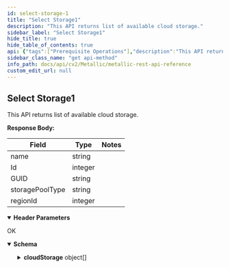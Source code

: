```yaml
---
id: select-storage-1
title: "Select Storage1"
description: "This API returns list of available cloud storage."
sidebar_label: "Select Storage1"
hide_title: true
hide_table_of_contents: true
api: {"tags":["Prerequisite Operations"],"description":"This API returns list of available cloud storage.\n\n**Response Body:**\n\n| Field | Type | **Notes** |\n| --- | --- | --- |\n| name | string |  |\n| Id | integer |  |\n| GUID | string |  |\n| storagePoolType | string |  |\n| regionId | integer |  |","operationId":"SelectStorage1","parameters":[{"name":"Accept","in":"header","description":"","required":true,"style":"simple","schema":{"type":"string","example":"application/json"}}],"responses":{"200":{"description":"OK","content":{"application/json":{"schema":{"allOf":[{"title":"StoragePool","required":["cloudStorage"],"type":"object","properties":{"cloudStorage":{"type":"array","items":{"title":"CloudStorage1","required":["id","name","storagePoolType","status","regionId"],"type":"object","properties":{"id":{"type":"integer","format":"int32"},"name":{"type":"string"},"storagePoolType":{"type":"string"},"status":{"type":"string"},"regionId":{"type":"integer","format":"int32"}},"example":{"id":1899,"name":"cvmetallicvsa-server-westeurope","storagePoolType":"DEDUPLICATION","status":"Online","regionId":25}},"description":""}},"example":{"cloudStorage":[{"id":1899,"name":"cvmetallicvsa-server-westeurope","storagePoolType":"DEDUPLICATION","status":"Online","regionId":25},{"id":2103,"name":"cvmetallicvsa-server-westus2","storagePoolType":"DEDUPLICATION","status":"Online","regionId":8},{"id":2076,"name":"CVMetallicVSA-Test10112022Reg","storagePoolType":"DEDUPLICATION","status":"Online","regionId":8},{"id":2043,"name":"CVMetallicVSA-vishalNew","storagePoolType":"DEDUPLICATION","status":"Online","regionId":25},{"id":1901,"name":"CVMetallicVSA-vish-del-new","storagePoolType":"DEDUPLICATION","status":"Online","regionId":8},{"id":2025,"name":"MAS-BYOS-2","storagePoolType":"DEDUPLICATION","status":"Online","regionId":8},{"id":1903,"name":"MAS-VSA-Storage","storagePoolType":"DEDUPLICATION","status":"Online","regionId":8}]}},{"example":{"cloudStorage":[{"id":1899,"name":"cvmetallicvsa-server-westeurope","storagePoolType":"DEDUPLICATION","status":"Online","regionId":25},{"id":2103,"name":"cvmetallicvsa-server-westus2","storagePoolType":"DEDUPLICATION","status":"Online","regionId":8},{"id":2076,"name":"CVMetallicVSA-Test10112022Reg","storagePoolType":"DEDUPLICATION","status":"Online","regionId":8},{"id":2043,"name":"CVMetallicVSA-vishalNew","storagePoolType":"DEDUPLICATION","status":"Online","regionId":25},{"id":1901,"name":"CVMetallicVSA-vish-del-new","storagePoolType":"DEDUPLICATION","status":"Online","regionId":8},{"id":2025,"name":"MAS-BYOS-2","storagePoolType":"DEDUPLICATION","status":"Online","regionId":8},{"id":1903,"name":"MAS-VSA-Storage","storagePoolType":"DEDUPLICATION","status":"Online","regionId":8}]}}]},"example":{"cloudStorage":[{"id":1899,"name":"cvmetallicvsa-server-westeurope","storagePoolType":"DEDUPLICATION","status":"Online","regionId":25},{"id":2103,"name":"cvmetallicvsa-server-westus2","storagePoolType":"DEDUPLICATION","status":"Online","regionId":8},{"id":2076,"name":"CVMetallicVSA-Test10112022Reg","storagePoolType":"DEDUPLICATION","status":"Online","regionId":8},{"id":2043,"name":"CVMetallicVSA-vishalNew","storagePoolType":"DEDUPLICATION","status":"Online","regionId":25},{"id":1901,"name":"CVMetallicVSA-vish-del-new","storagePoolType":"DEDUPLICATION","status":"Online","regionId":8},{"id":2025,"name":"MAS-BYOS-2","storagePoolType":"DEDUPLICATION","status":"Online","regionId":8},{"id":1903,"name":"MAS-VSA-Storage","storagePoolType":"DEDUPLICATION","status":"Online","regionId":8}]}}}}},"deprecated":false,"method":"get","path":"/core/azurevm/storage","servers":[{"url":"https://api.metallic.io/api/v1","variables":{}}],"security":[{"bearer":[]}],"securitySchemes":{"bearer":{"type":"http","scheme":"bearer"}},"info":{"title":"Metallic REST API Reference","description":"This API documentation covers all the APIs exposed by metallic for all the partner customers as well as standalone customers.\n\n> Invoke Authentication - `/api/v1/authenticate` API using `username` and `password` provided by metallic to obtain `authToken`. All subsequent requests should pass `authToken` obtained as `Bearer token` as part of `Authorization` header.\n\n> Contact Metallic Customer support for any further assistance.\n\n## HTTP Codes\n\nFollowing are the generic HTTP codes returned by APIs. These HTTP codes are not documented again at each API level to improve the overall documentation readability.\n\n| **HTTP Error Code** | **Description** |\n| --- | --- |\n| 200 | OK - Success |\n| 201 | Created - Record created successfully |\n| 204 | Success No Content -Usually returned for DELETE operation response. |\n| 400 | Bad Request - Correct the request and resubmit. |\n| 401 | Unauthorized - Authentication Failed. User credentials are incorrect or authToken is incorrect/expired. |\n| 403 | Forbidden - Logged in user does not have permission to requested API. |\n| 404 | Not Found - No records found matching the request. |\n| 409 | Conflict - In case of business errors where resource can not be created/updated due to conflict. |\n| 429 | Too Many Requests - API invocation quota exceeded. |\n| 500 | Internal Server Error - Unexpected error from server. Something went wrong on server. |","contact":{},"version":"1.0"},"postman":{"name":"Select Storage1","description":{"content":"This API returns list of available cloud storage.\n\n**Response Body:**\n\n| Field | Type | **Notes** |\n| --- | --- | --- |\n| name | string |  |\n| Id | integer |  |\n| GUID | string |  |\n| storagePoolType | string |  |\n| regionId | integer |  |","type":"text/plain"},"url":{"path":["core","azurevm","storage"],"host":["{{baseUrl}}"],"query":[],"variable":[]},"header":[{"key":"Accept","value":"application/json"}],"method":"GET"}}
sidebar_class_name: "get api-method"
info_path: docs/api/cv2/Metallic/metallic-rest-api-reference
custom_edit_url: null
---
```



## Select Storage1



This API returns list of available cloud storage.

**Response Body:**

| Field | Type | **Notes** |
| --- | --- | --- |
| name | string |  |
| Id | integer |  |
| GUID | string |  |
| storagePoolType | string |  |
| regionId | integer |  |

<details style={{"marginBottom":"1rem"}} data-collapsed={false} open={true}><summary style={{}}><strong>Header Parameters</strong></summary><div><ul><ParamsItem className={"paramsItem"} param={{"name":"Accept","in":"header","description":"","required":true,"style":"simple","schema":{"type":"string","example":"application/json"}}}></ParamsItem></ul></div></details><div><ApiTabs><TabItem label={"200"} value={"200"}><div>

OK

</div><div><MimeTabs schemaType={"response"}><TabItem label={"application/json"} value={"application/json"}><SchemaTabs><TabItem label={"Schema"} value={"Schema"}><details style={{}} data-collapsed={false} open={true}><summary style={{"textAlign":"left"}}><strong>Schema</strong></summary><div style={{"textAlign":"left","marginLeft":"1rem"}}></div><ul style={{"marginLeft":"1rem"}}><SchemaItem collapsible={true} className={"schemaItem"}><details style={{}}><summary style={{}}><strong>cloudStorage</strong><span style={{"opacity":"0.6"}}> object[]</span></summary><div style={{"marginLeft":"1rem"}}><SchemaItem collapsible={false} name={"id"} required={false} deprecated={undefined} schemaDescription={undefined} schemaName={"int32"} qualifierMessage={undefined} defaultValue={undefined}></SchemaItem><SchemaItem collapsible={false} name={"name"} required={false} deprecated={undefined} schemaDescription={undefined} schemaName={"string"} qualifierMessage={undefined} defaultValue={undefined}></SchemaItem><SchemaItem collapsible={false} name={"storagePoolType"} required={false} deprecated={undefined} schemaDescription={undefined} schemaName={"string"} qualifierMessage={undefined} defaultValue={undefined}></SchemaItem><SchemaItem collapsible={false} name={"status"} required={false} deprecated={undefined} schemaDescription={undefined} schemaName={"string"} qualifierMessage={undefined} defaultValue={undefined}></SchemaItem><SchemaItem collapsible={false} name={"regionId"} required={false} deprecated={undefined} schemaDescription={undefined} schemaName={"int32"} qualifierMessage={undefined} defaultValue={undefined}></SchemaItem></div></details></SchemaItem></ul></details></TabItem><TabItem label={"Example (from schema)"} value={"Example (from schema)"}><ResponseSamples responseExample={"{\n  \"cloudStorage\": [\n    {\n      \"id\": 1899,\n      \"name\": \"cvmetallicvsa-server-westeurope\",\n      \"storagePoolType\": \"DEDUPLICATION\",\n      \"status\": \"Online\",\n      \"regionId\": 25\n    },\n    {\n      \"id\": 2103,\n      \"name\": \"cvmetallicvsa-server-westus2\",\n      \"storagePoolType\": \"DEDUPLICATION\",\n      \"status\": \"Online\",\n      \"regionId\": 8\n    },\n    {\n      \"id\": 2076,\n      \"name\": \"CVMetallicVSA-Test10112022Reg\",\n      \"storagePoolType\": \"DEDUPLICATION\",\n      \"status\": \"Online\",\n      \"regionId\": 8\n    },\n    {\n      \"id\": 2043,\n      \"name\": \"CVMetallicVSA-vishalNew\",\n      \"storagePoolType\": \"DEDUPLICATION\",\n      \"status\": \"Online\",\n      \"regionId\": 25\n    },\n    {\n      \"id\": 1901,\n      \"name\": \"CVMetallicVSA-vish-del-new\",\n      \"storagePoolType\": \"DEDUPLICATION\",\n      \"status\": \"Online\",\n      \"regionId\": 8\n    },\n    {\n      \"id\": 2025,\n      \"name\": \"MAS-BYOS-2\",\n      \"storagePoolType\": \"DEDUPLICATION\",\n      \"status\": \"Online\",\n      \"regionId\": 8\n    },\n    {\n      \"id\": 1903,\n      \"name\": \"MAS-VSA-Storage\",\n      \"storagePoolType\": \"DEDUPLICATION\",\n      \"status\": \"Online\",\n      \"regionId\": 8\n    }\n  ]\n}"} language={"json"}></ResponseSamples></TabItem><TabItem label={"Example"} value={"Example"}><ResponseSamples responseExample={"{\n  \"cloudStorage\": [\n    {\n      \"id\": 1899,\n      \"name\": \"cvmetallicvsa-server-westeurope\",\n      \"storagePoolType\": \"DEDUPLICATION\",\n      \"status\": \"Online\",\n      \"regionId\": 25\n    },\n    {\n      \"id\": 2103,\n      \"name\": \"cvmetallicvsa-server-westus2\",\n      \"storagePoolType\": \"DEDUPLICATION\",\n      \"status\": \"Online\",\n      \"regionId\": 8\n    },\n    {\n      \"id\": 2076,\n      \"name\": \"CVMetallicVSA-Test10112022Reg\",\n      \"storagePoolType\": \"DEDUPLICATION\",\n      \"status\": \"Online\",\n      \"regionId\": 8\n    },\n    {\n      \"id\": 2043,\n      \"name\": \"CVMetallicVSA-vishalNew\",\n      \"storagePoolType\": \"DEDUPLICATION\",\n      \"status\": \"Online\",\n      \"regionId\": 25\n    },\n    {\n      \"id\": 1901,\n      \"name\": \"CVMetallicVSA-vish-del-new\",\n      \"storagePoolType\": \"DEDUPLICATION\",\n      \"status\": \"Online\",\n      \"regionId\": 8\n    },\n    {\n      \"id\": 2025,\n      \"name\": \"MAS-BYOS-2\",\n      \"storagePoolType\": \"DEDUPLICATION\",\n      \"status\": \"Online\",\n      \"regionId\": 8\n    },\n    {\n      \"id\": 1903,\n      \"name\": \"MAS-VSA-Storage\",\n      \"storagePoolType\": \"DEDUPLICATION\",\n      \"status\": \"Online\",\n      \"regionId\": 8\n    }\n  ]\n}"} language={"json"}></ResponseSamples></TabItem></SchemaTabs></TabItem></MimeTabs></div></TabItem></ApiTabs></div>
      